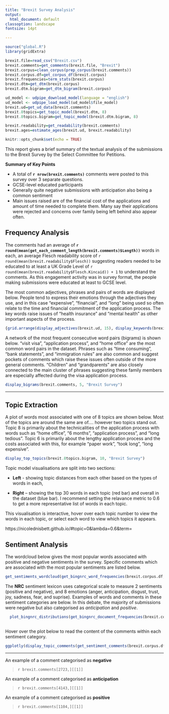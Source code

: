 ```yaml
---
title: "Brexit Survey Analysis"
output:
  html_document: default
classoption: landscape
fontsize: 14pt

---
```

```r
source("global.R")
library(gridExtra)

```

```r
brexit.file=read_csv("Brexit.csv")
brexit.comments=get_comments(brexit.file, "Brexit")
brexit.corpus=clean_corpus(prep_corpus(brexit.comments))
brexit.corpus.df=get_corpus_df(brexit.corpus)
brexit.frequencies=term_stats(brexit.corpus)
brexit.dtm=get_dtm(brexit.corpus)
brexit.dtm.bigram=get_dtm_bigram(brexit.corpus)

ud_model <- udpipe_download_model(language = "english")
ud_model <- udpipe_load_model(ud_model$file_model)
brexit.ud=get_ud_data(brexit.comments)
brexit.8topics=get_topic_model(brexit.dtm, 8)
brexit.8topics.bigram=get_topic_model(brexit.dtm.bigram, 8)

brexit.readability=get_readability(brexit.comments)
brexit.ages=estimate_ages(brexit.ud, brexit.readability)

```


```r
knitr::opts_chunk$set(echo = TRUE)
```

This report gives a brief summary of the textual analysis of the submissions to the Brexit Survey by the Select Committee for Petitions. 

**Summary of Key Points**

  * A total of **`r nrow(brexit.comments)`** comments were posted to this survey over 3 separate questions.
  * GCSE-level educated participants
  * Generally quite negative submissions with anticipation also being a common sentiment
  * Main issues raised are of the financial cost of the applications and amount of time needed to complete them. Many say their applications were rejected and concerns over family being left behind also appear often.
  


## Frequency Analysis

The comments had an average of **`r round(mean(get_each_comment_length(brexit.comments)$Length))`** words in each, an average Flesch readability score of `r round(mean(brexit.readability$Flesch))` suggesting readers needed to be educated to at least a UK Grade Level of `r round(mean(brexit.readability$Flesch.Kincaid)) + 1` to understand the comments. As this engagement activity was in survey format, the people making submissions were educated at least to GCSE level. 

The most common adjectives, phrases and pairs of words are displayed below. People tend to express their emotions through the adjectives they use, and in this case "expensive", "financial", and "long" being used so often relate to the time and financial commitment of the application process. The key words raise issues of "health insurance" and "mental health" as other important aspects of the process. 
```r
{grid.arrange(display_adjectives(brexit.ud, 15), display_keywords(brexit.ud, 15), ncol=2)}
```



A network of the most frequent consecutive word pairs (bigrams) is shown below. "visit visa", "application process", and "home office"
are the most common word pairs in the dataset. Phrases such as "time consuming", "bank statements", and "immigration rules" are also common and suggest pockets of comments which raise these issues often outside of the more general comments. "Children" and "grandparents" are also closely connected to the main cluster of phrases suggesting these family members are especially affected during the visa application process.


```r
display_bigrams(brexit.comments, 5, "Brexit Survey")

```


***

## Topic Extraction

A plot of words most associated with one of 8 topics are shown below. Most of the topics are around the same are of.... however two topics stand out. Topic 8 is primarily about the technicalities of the application process with words such as "home office", "6 months", "application process", and "long tedious". Topic 6 is primarily about the lengthy application process and the costs associated with this, for example "paper work", "took long", "long expensive". 
<!---
A brief summary of those topics are:

Topic Number  | Common bigrams
-------- | ------------------
Topic 1  | mental health, blood sugars, life saving, self fund
Topic 2  | complete ban, trail hinting,
Topic 3  | funding needed, psychological support, available prescription, avoiding complications
Topic 4  | adult care, self management, managing condition
Topic 5  | long term, daughter diagnosed
Topic 6  | closed loop system, medical conditions, change diet, diabetes team
Topic 7  | healthcare, newly diagnosed
Topic 8  | basal insulin, checking blood, development type, weight gain
Topic 9  | postcode lottery, mental health, urine test
Topic 10  | nodeal brexit, quality of life, reassuring people, manage condition
--> 

<!---\begin{center}
\end{center}
![](Diabetes bigram topics.pdf)  


\begin{center}
\includegraphics{Diabetes bigram topics.pdf}
\end{center}
--> 

```r
display_top_topics(brexit.8topics.bigram, 10, "Brexit Survey")

```

<!--
```r
myColourHue= function(n=10) {
  hues = seq(15, 375, length = n + 1)
  hcl(h = hues, l = 45, c = 100)[1:n]
}
get_topic_wordcloud(brexit.8topics)
```
-->



Topic model visualisations are split into two sections:

  * **Left** - showing topic distances from each other based on the types of words in each,

  * **Right** – showing the top 30 words in each topic (red bar) and overall in the dataset (blue bar). I recommend setting the relavance metric to 0.6 to get a more representative list of words in each topic.

This visualisation is interactive, hover over each topic number to view the words in each topic, or select each word to view which topics it appears.  

https://nicolednisbett.github.io/#topic=0&lambda=0.6&term=
<!--
```r
serVis(topicmodels2LDAvis(brexit.8topics), out.dir="a", open.browser = FALSE)
htmltools::includeHTML("a/index.html")
```

<head>
  <script src="a/d3.v3.js"></script>
  <script src="a/ldavis.js"></script>
  <link rel="stylesheet" type="text/css" href="a/lda.css">
</head>
<body>
  <div id = "mydiv"></div>
  <script>
    var vis = new LDAvis("#mydiv", "lda.json");
  </script>
</body>


<iframe width="1000" height="800" src="a/index.html" frameborder="0"></iframe>

-->


## Sentiment Analysis

The wordcloud below gives the most popular words associated with positive and negative sentiments in the survey. Specific comments
which are associated with the most popular sentiments are listed below.

```r
get_sentiments_wordcloud(get_bingnrc_word_frequencies(brexit.corpus.df, "bing"), "bing")
```



The  **NRC** sentiment lexicon uses categorical scale to measure 2 sentiments (positive and negative), and 8 emotions (anger, anticipation, disgust, trust, joy, sadness, fear, and suprise).
Examples of words and comments in these sentiment categories are below. In this debate, the majority of submissions were negative but also categorised as *anticipation* and *positive*. 

```r
  plot_bingnrc_distributions(get_bingnrc_document_frequencies(brexit.corpus,"nrc"), "Brexit Survey", "nrc")
  
```


Hover over the plot below to read the content of the comments within each sentiment category.

```r
ggplotly(display_topic_comments(get_sentiment_comments(brexit.corpus.df, brexit.comments, "nrc"), "Visa Debate"), width=1000, height = 600) %>% config(displayModeBar=FALSE) %>% hide_legend()
```


***


An example of a comment categorised as **negative**

  > `r brexit.comments[2723,][[1]]`


An example of a comment categorised as **anticipation**

  > `r brexit.comments[4143,][[1]]`


An example of a comment categorised as **positive**

  > `r brexit.comments[1104,][[1]]`


